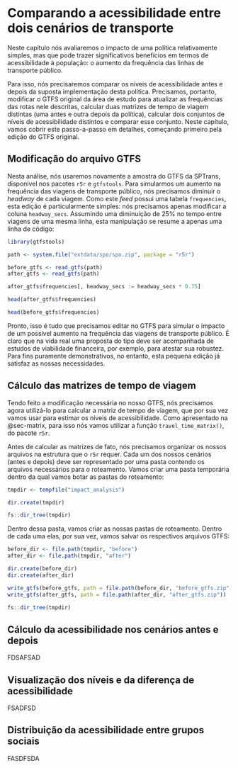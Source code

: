 #  Comparando a acessibilidade entre dois cenários de transporte

Neste capítulo nós avaliaremos o impacto de uma política relativamente simples, mas que pode trazer significativos benefícios em termos de acessibilidade à população: o aumento da frequência das linhas de transporte público.

Para isso, nós precisaremos comparar os níveis de acessibilidade antes e depois da suposta implementação desta política. Precisamos, portanto, modificar o GTFS original da área de estudo para atualizar as frequências das rotas nele descritas, calcular duas matrizes de tempo de viagem distintas (uma antes e outra depois da política), calcular dois conjuntos de níveis de acessibilidade distintos e comparar esse conjunto. Neste capítulo, vamos cobrir este passo-a-passo em detalhes, começando primeiro pela edição do GTFS original.

## Modificação do arquivo GTFS

Nesta análise, nós usaremos novamente a amostra do GTFS da SPTrans, disponível nos pacotes `r5r` e `gtfstools`. Para simularmos um aumento na frequência das viagens de transporte público, nós precisamos diminuir o *headway* de cada viagem. Como este *feed* possui uma tabela `frequencies`, esta edição é particularmente simples: nós precisamos apenas modificar a coluna `headway_secs`. Assumindo uma diminuição de 25% no tempo entre viagens de uma mesma linha, esta manipulação se resume a apenas uma linha de código:

```r
library(gtfstools)

path <- system.file("extdata/spo/spo.zip", package = "r5r")

before_gtfs <- read_gtfs(path)
after_gtfs <- read_gtfs(path)

after_gtfs$frequencies[, headway_secs := headway_secs * 0.75]

head(after_gtfs$frequencies)

head(before_gtfs$frequencies)
```

Pronto, isso é tudo que precisamos editar no GTFS para simular o impacto de um possível aumento na frequência das viagens de transporte público. É claro que na vida real uma proposta do tipo deve ser acompanhada de estudos de viabilidade financeira, por exemplo, para atestar sua robustez. Para fins puramente demonstrativos, no entanto, esta pequena edição já satisfaz as nossas necessidades.

## Cálculo das matrizes de tempo de viagem

Tendo feito a modificação necessária no nosso GTFS, nós precisamos agora utilizá-lo para calcular a matriz de tempo de viagem, que por sua vez vamos usar para estimar os níveis de acessibilidade. Como apresentado na @sec-matrix, para isso nós vamos utilizar a função `travel_time_matrix()`, do pacote `r5r`.

Antes de calcular as matrizes de fato, nós precisamos organizar os nossos arquivos na estrutura que o `r5r` requer. Cada um dos nossos cenários (antes e depois) deve ser representado por uma pasta contendo os arquivos necessários para o roteamento. Vamos criar uma pasta temporária dentro da qual vamos botar as pastas do roteamento:

```r
tmpdir <- tempfile("impact_analysis")

dir.create(tmpdir)

fs::dir_tree(tmpdir)
```

Dentro dessa pasta, vamos criar as nossas pastas de roteamento. Dentro de cada uma elas, por sua vez, vamos salvar os respectivos arquivos GTFS:

```r
before_dir <- file.path(tmpdir, "before")
after_dir <- file.path(tmpdir, "after")

dir.create(before_dir)
dir.create(after_dir)

write_gtfs(before_gtfs, path = file.path(before_dir, "before_gtfs.zip"))
write_gtfs(after_gtfs, path = file.path(after_dir, "after_gtfs.zip"))

fs::dir_tree(tmpdir)
```

## Cálculo da acessibilidade nos cenários antes e depois

FDSAFSAD

## Visualização dos níveis e da diferença de acessibilidade

FSADFSD

## Distribuição da acessibilidade entre grupos sociais

FASDFSDA